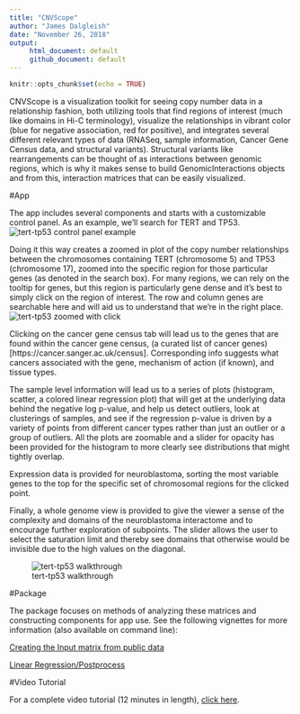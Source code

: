 ```yaml
---
title: "CNVScope"
author: "James Dalgleish"
date: "November 26, 2018"
output: 
     html_document: default
     github_document: default
---
```


```r
knitr::opts_chunk$set(echo = TRUE)
```
CNVScope is a visualization toolkit for seeing copy number data in a relationship fashion,
both utilizing tools that find regions of interest (much like domains in Hi-C terminology),
visualize the relationships in vibrant color (blue for negative association, red for positive), and integrates several different relevant types of data (RNASeq, sample information, Cancer Gene Census data, and structural variants). Structural variants like rearrangements can be thought of as interactions between genomic regions, which is why it makes sense to build  GenomicInteractions objects and from this, interaction matrices that can be easily visualized.

#App

The app includes several components and starts with a customizable control panel. As an example, we'll search for TERT and TP53.
![tert-tp53 control panel example](./control panel demo.gif)

Doing it this way creates a zoomed in plot of the copy number relationships between the chromosomes containing TERT (chromosome 5) and TP53 (chromosome 17), zoomed into the specific region for those particular genes (as denoted in the search box). For many regions, we can rely on the tooltip for genes, but this region is particularly gene dense and it's best to simply click on the region of interest. The row and column genes are searchable here and will aid us to understand that we're in the right place.
![tert-tp53 zoomed with click](./zoomed_tp53_tert.gif)

Clicking on the cancer gene census tab will lead us to the genes that are found within the cancer gene census, (a curated list of cancer genes)[https://cancer.sanger.ac.uk/census]. Corresponding info suggests what cancers associated with the gene, mechanism of action (if known), and tissue types.

The sample level information will lead us to a series of plots (histogram, scatter, a colored linear regression plot) that will get at the underlying data behind the negative log p-value, and help us detect outliers, look at clusterings of samples, and see if the regression p-value is driven by a variety of points from different cancer types rather than just an outlier or a group of outliers. All the plots are zoomable and a slider for opacity has been provided for the histogram to more clearly see distributions that might tightly overlap.

Expression data is provided for neuroblastoma, sorting the most variable genes to the top for the specific set of chromosomal regions for the clicked point.

Finally, a whole genome view is provided to give the viewer a sense of the complexity and domains of the neuroblastoma interactome and to encourage further exploration of subpoints. The slider allows the user to select the saturation limit and thereby see domains that otherwise would be invisible due to the high values on the diagonal.

![tert-tp53 walkthrough](./tp53_tert_walkthrough.gif)


#Package

The package focuses on methods of analyzing these matrices and constructing components for app use. See the following vignettes for more information (also available on command line):

[Creating the Input matrix from public data](https://cran.r-project.org/web/packages/CNVScope/vignettes/create_input_matrix.html)

[Linear Regression/Postprocess](https://cran.r-project.org/web/packages/CNVScope/vignettes/create_output_matrix.html)

#Video Tutorial

For a complete video tutorial (12 minutes in length), [click here](cnvscope_tutorial.mp4).